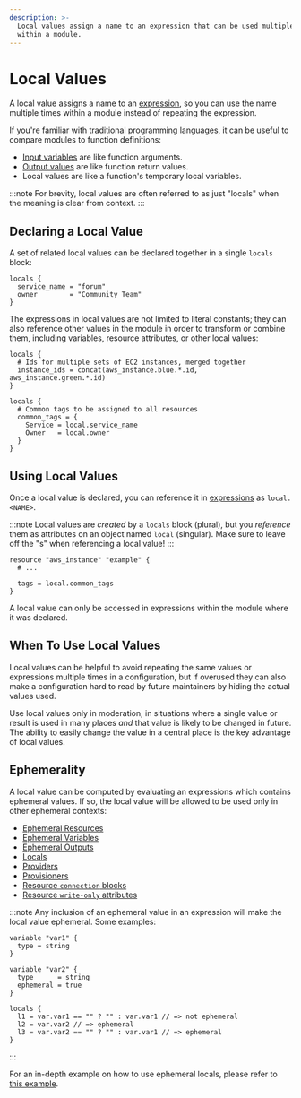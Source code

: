 ```yaml
---
description: >-
  Local values assign a name to an expression that can be used multiple times
  within a module.
---
```


# Local Values

A local value assigns a name to an [expression](../../language/expressions/index.mdx),
so you can use the name multiple times within a module instead of repeating
the expression.

If you're familiar with traditional programming languages, it can be useful to
compare modules to function definitions:

- [Input variables](../../language/values/variables.mdx) are like function arguments.
- [Output values](../../language/values/outputs.mdx) are like function return values.
- Local values are like a function's temporary local variables.

:::note
For brevity, local values are often referred to as just "locals"
when the meaning is clear from context.
:::

## Declaring a Local Value

A set of related local values can be declared together in a single `locals`
block:

```hcl
locals {
  service_name = "forum"
  owner        = "Community Team"
}
```

The expressions in local values are not limited to literal constants; they can
also reference other values in the module in order to transform or combine them,
including variables, resource attributes, or other local values:

```hcl
locals {
  # Ids for multiple sets of EC2 instances, merged together
  instance_ids = concat(aws_instance.blue.*.id, aws_instance.green.*.id)
}

locals {
  # Common tags to be assigned to all resources
  common_tags = {
    Service = local.service_name
    Owner   = local.owner
  }
}
```

## Using Local Values

Once a local value is declared, you can reference it in
[expressions](../../language/expressions/index.mdx) as `local.<NAME>`.

:::note
Local values are _created_ by a `locals` block (plural), but you
_reference_ them as attributes on an object named `local` (singular). Make sure
to leave off the "s" when referencing a local value!
:::

```
resource "aws_instance" "example" {
  # ...

  tags = local.common_tags
}
```

A local value can only be accessed in expressions within the module where it
was declared.

## When To Use Local Values

Local values can be helpful to avoid repeating the same values or expressions
multiple times in a configuration, but if overused they can also make a
configuration hard to read by future maintainers by hiding the actual values
used.

Use local values only in moderation, in situations where a single value or
result is used in many places _and_ that value is likely to be changed in
future. The ability to easily change the value in a central place is the key
advantage of local values.

## Ephemerality

A local value can be computed by evaluating an expressions which contains ephemeral values.
If so, the local value will be allowed to be used only in other ephemeral contexts:
* [Ephemeral Resources](../ephemerality/ephemeral-resources.mdx)
* [Ephemeral Variables](../values/variables.mdx#ephemerality)
* [Ephemeral Outputs](../values/outputs.mdx#ephemerality)
* [Locals](../values/locals.mdx#ephemerality)
* [Providers](../providers/configuration.mdx)
* [Provisioners](../resources/provisioners/syntax.mdx#suppressing-provisioner-logs-in-cli-output)
* [Resource `connection` blocks](../resources/provisioners/connection.mdx#ephemeral-usage)
* [Resource `write-only` attributes](../ephemerality/write-only-attributes.mdx)

:::note
Any inclusion of an ephemeral value in an expression will make the local value ephemeral. Some examples:
```
variable "var1" {
  type = string
}

variable "var2" {
  type      = string
  ephemeral = true
}

locals {
  l1 = var.var1 == "" ? "" : var.var1 // => not ephemeral
  l2 = var.var2 // => ephemeral
  l3 = var.var2 == "" ? "" : var.var1 // => ephemeral
}
```
:::

For an in-depth example on how to use ephemeral locals, please refer to [this example](../ephemerality/index.mdx#usage-example).
